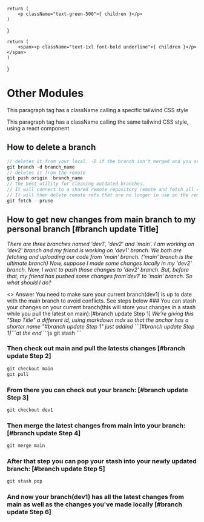 
    return (
        <p className="text-green-500">{ children }</p>
    )
}

    return (
        <span><p className="text-1xl font-bold underline">{ children }</p></span>
    )
}

# Other Modules

<p className="text-green-500">This paragraph tag has a className calling a specific tailwind CSS style</p>

<Content>This paragraph tag has a className calling the same tailwind CSS style, using a react component</Content>

## How to delete a branch
```js copy
// deletes it from your local. -D if the branch isn't merged and you still want it gone
git branch -d branch_name
// deletes it from the remote    
git push origin :branch_name
// the best utility for cleaning outdated branches.
// It will connect to a shared remote repository remote and fetch all remote branch refs. 
// It will then delete remote refs that are no longer in use on the remote repository.
git fetch --prune
```


## How to get new changes from main branch to my personal branch [#branch update Title]
<em>There are three branches named 'dev1', 'dev2' and 'main'. I am working on 'dev2' branch and my friend is working on 'dev1' branch. We both are fetching and uploading our code from 'main' branch. ('main' branch is the ultimate branch)
Now, suppose I made some changes locally in my 'dev2' branch. Now, I want to push those changes to 'dev2' branch. But, before that, my friend has pushed some changes from'dev1' to 'main' branch. So what should I do?</em>

<Callout type="info">
    <>
        <CalloutTitle>Answer</CalloutTitle>
        <Content>You need to make sure your current branch(dev1) is up to date with the main branch to avoid conflicts. See steps below</Content>
    </>
    
</Callout>

<Steps>
### You can stash your changes on your current branch(this will store your changes in a stash while you pull the latest on main):[#branch update Step 1] 
<em>We're giving this "Step Title" a different id, using markdown mdx so that the anchor has a shorter name "#branch update Step 1" just addind ```[#branch update Step 1]```at the end </em>
```js
git stash
```

### Then check out main and pull the latests changes [#branch update Step 2]
```js
git checkout main
git pull
```

### From there you can check out your branch: [#branch update Step 3]
```js
git checkout dev1
```

### Then merge the latest changes from main into your branch: [#branch update Step 4]
```js
git merge main
```

### After that step you can pop your stash into your newly updated branch: [#branch update Step 5]
```js
git stash pop
```

### And now your branch(dev1) has all the latest changes from main as well as the changes you've made locally [#branch update Step 6]
</Steps>